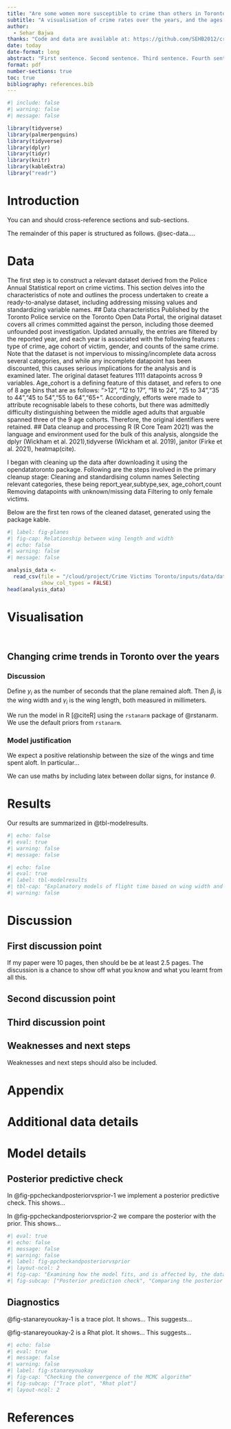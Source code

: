 ```yaml
---
title: "Are some women more susceptible to crime than others in Toronto?"
subtitle: "A visualisation of crime rates over the years, and the ages they affect most"
author: 
  - Sehar Bajwa
thanks: "Code and data are available at: https://github.com/SEHB2012/crime-victims-toronto"
date: today
date-format: long
abstract: "First sentence. Second sentence. Third sentence. Fourth sentence."
format: pdf
number-sections: true
toc: true
bibliography: references.bib
---
```


```r
#| include: false
#| warning: false
#| message: false

library(tidyverse)
library(palmerpenguins)
library(tidyverse)
library(dplyr)
library(tidyr)
library(knitr)
library(kableExtra)
library("readr")

```


# Introduction

You can and should cross-reference sections and sub-sections. 

The remainder of this paper is structured as follows. @sec-data....



# Data {#sec-data}
The first step is to construct a relevant dataset derived from the Police Annual Statistical report on crime victims. This section delves into the characteristics of note and outlines the process undertaken to create a ready-to-analyse dataset, including addressing missing values and standardizing variable names.
## Data characteristics
Published by the Toronto Police service on the Toronto Open Data Portal, the original dataset covers all crimes committed against the person, including those deemed unfounded post investigation. Updated annually, the entries are filtered by the reported year, and each year is associated with the following features : type of crime, age cohort of victim, gender, and counts of the same crime.
Note that the dataset is not impervious to missing/incomplete data across several categories, and while any incomplete datapoint has been discounted, this causes serious implications for the analysis and is examined later.
The original dataset features 1111 datapoints across 9 variables.
 Age_cohort is a defining feature of this dataset, and refers to one of 8 age bins that are as follows: ">12", "12 to 17", "18 to 24", "25 to 34","35 to 44","45 to 54","55 to 64","65+". Accordingly, efforts were made to attribute recognisable labels to these cohorts, but there was admittedly difficulty distinguishing between the middle aged adults that arguable spanned three of the 9 age cohorts. Therefore, the original identifiers were retained.
## Data cleanup and processing 
R (R Core Team 2021) was the language and environment used for the bulk of this analysis, alongside the dplyr (Wickham et al. 2021),tidyverse (Wickham et al. 2019), janitor (Firke et al. 2021),  heatmap(cite). 

I began with cleaning up the data after downloading it using the opendatatoronto package. Following are the steps involved in the primary cleanup stage: 
Cleaning and standardising column names 
Selecting relevant categories, these being report_year,subtype,sex, age_cohort,count
Removing datapoints with unknown/missing data 
Filtering to only female victims.

Below are the first ten rows of the cleaned dataset, generated using the package kable.

```r
#| label: fig-planes
#| fig-cap: Relationship between wing length and width
#| echo: false
#| warning: false
#| message: false

analysis_data <- 
  read_csv(file = "/cloud/project/Crime Victims Toronto/inputs/data/data_groupsbyage.csv",
           show_col_types = FALSE)
head(analysis_data)

```

# Visualisation

```r
```
```r
```


## Changing crime trends in Toronto over the years 

### 
### Discussion

Define $y_i$ as the number of seconds that the plane remained aloft. Then $\beta_i$ is the wing width and $\gamma_i$ is the wing length, both measured in millimeters.  

\begin{align} 
y_i|\mu_i, \sigma &\sim \mbox{Normal}(\mu_i, \sigma) \\
\mu_i &= \alpha + \beta_i + \gamma_i\\
\alpha &\sim \mbox{Normal}(0, 2.5) \\
\beta &\sim \mbox{Normal}(0, 2.5) \\
\gamma &\sim \mbox{Normal}(0, 2.5) \\
\sigma &\sim \mbox{Exponential}(1)
\end{align}

We run the model in R [@citeR] using the `rstanarm` package of @rstanarm. We use the default priors from `rstanarm`.


### Model justification

We expect a positive relationship between the size of the wings and time spent aloft. In particular...

We can use maths by including latex between dollar signs, for instance $\theta$.


# Results

Our results are summarized in @tbl-modelresults.

```r
#| echo: false
#| eval: true
#| warning: false
#| message: false


```

```r
#| echo: false
#| eval: true
#| label: tbl-modelresults
#| tbl-cap: "Explanatory models of flight time based on wing width and wing length"
#| warning: false

```




# Discussion

## First discussion point {#sec-first-point}

If my paper were 10 pages, then should be be at least 2.5 pages. The discussion is a chance to show off what you know and what you learnt from all this. 

## Second discussion point

## Third discussion point

## Weaknesses and next steps

Weaknesses and next steps should also be included.

\newpage

\appendix

# Appendix {-}


# Additional data details

# Model details {#sec-model-details}

## Posterior predictive check

In @fig-ppcheckandposteriorvsprior-1 we implement a posterior predictive check. This shows...

In @fig-ppcheckandposteriorvsprior-2 we compare the posterior with the prior. This shows... 

```r
#| eval: true
#| echo: false
#| message: false
#| warning: false
#| label: fig-ppcheckandposteriorvsprior
#| layout-ncol: 2
#| fig-cap: "Examining how the model fits, and is affected by, the data"
#| fig-subcap: ["Posterior prediction check", "Comparing the posterior with the prior"]


```

## Diagnostics

@fig-stanareyouokay-1 is a trace plot. It shows... This suggests...

@fig-stanareyouokay-2 is a Rhat plot. It shows... This suggests...

```r
#| echo: false
#| eval: true
#| message: false
#| warning: false
#| label: fig-stanareyouokay
#| fig-cap: "Checking the convergence of the MCMC algorithm"
#| fig-subcap: ["Trace plot", "Rhat plot"]
#| layout-ncol: 2

```



\newpage


# References
